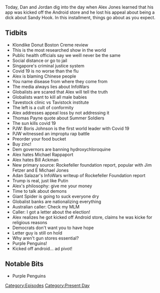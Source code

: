 {{Episode
    | title           = March 27, 2020
    | caption         = [https://knowledgefight.libsyn.com/knowledge-fight-march-27-2020 Listen to this episode on Libsyn]
    | episodeNumber   = 413
    | length          = 02:15:34
    | airDate         = March 30, 2020
    | coverageDate    = March 27, 2020
    | episodeType     = [[:Category:Present Day|Present Day]]
    | appearance      = [[Paul Joseph Watson]], [[Boris Johnson]], [[Michael Rappaport]], [[Bill Ackman]], [[Adan Salazar]], [[Putin]]
    | oocDrop         = Alex can't say Real Red Pill Plus
    | previousEpisode = [[412: March 24-25, 2020]]
    | nextEpisode     = [[414: Bill Cooper's Ambitiously Bad Idea]]
}}

{{Stub}}

Today, Dan and Jordan dig into the day when Alex Jones learned that his app was kicked off the Android store and he lost his appeal about being a dick about Sandy Hook.  In this installment, things go about as you expect.

==Tidbits==

*Klondike Donut Boston Creme review
*This is the most researched show in the world
*Public health officials say we weill never be the same
*Social distance or go to jail
*Singapore's criminal justice system
*Covid 19 is no worse than the flu
*Alex is blaming Chinese people
*You name disease from where they come from
*The media always lies about InfoWars
*Globalists are scared that Alex will tell the truth
*Globalists want to kill all male babies
*Tavestock clinic vs Tavistock institute
*The left is a cult of conformity
*Alex addresses appeal loss by not addressing it
*Thomas Payne quote about Summer Soldiers
*The sun kills covid 19
*PJW: Boris Johnson is the first world leader with Covid 19
*PJW witnessed an improptu rap battle
*Preorder your food bucket
*Buy zinc!
*Dem governors are banning hydroxychloroquine
*Alex hates Michael Rappaport
*Alex hates Bill Ackman
*New primary source: Rockefeller foundation report, popular with Jim Fetzer and E Michael Jones
*Adan Salazar's InfoWars writeup of Rockefeller Foundation report
*Trump is real, just like Putin
*Alex's philosophy: give me your money
*Time to talk about demons
*Giant Spider is going to suck everyone dry
*Globalist banks are nationalizing everything
*Australian caller: Check my MLM
*Caller: I got a letter about the election!
*Alex realizes he got kicked off Android store, claims he was kicke for religious reasons
*Democrats don't want you to have hope
*Letter guy is still on hold
*Why aren't gun stores essential?
*Purple Penguins!
*Kicked off android... ad pivot!

==Notable Bits==

*Purple Penguins

[[Category:Episodes]]
[[Category:Present Day]]
